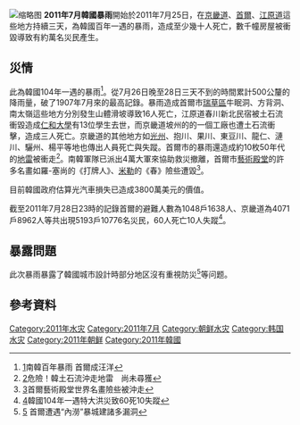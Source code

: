 [[File:2011년_7월_우면산_산사태_서울소방_복구_활동_SFS_1908.jpg|缩略图]]
'''2011年7月韓國暴雨'''開始於2011年7月25日，在[[京畿道|京畿道]]、[[首爾|首爾]]、[[江原道_(韓國)|江原道]]這些地方持續三天，為韓國百年一遇的暴雨，造成至少幾十人死亡，數千幢房屋被衝毀導致有約萬名災民產生。

== 災情 ==
此為韓國104年一遇的暴雨<ref>[http://tw.news.yahoo.com/article/url/d/a/110729/11/2vy12.html]{{dead link|date=十一月 2017 |bot=InternetArchiveBot }}南韓百年暴雨 首爾成汪洋</ref>。從7月26日晚至28日三天不到的時間累計500公釐的降雨量，破了1907年7月來的最高記錄。暴雨造成首爾市[[瑞草區|瑞草區]]牛眠洞、方背洞、南太嶺這些地方分別發生山體滑坡導致16人死亡，江原道春川新北民宿被土石流衝毀造成[[仁和大學|仁和大學]]有13位學生去世，而京畿道坡州的的一個工廠也遭土石流衝擊，造成三人死亡。京畿道的其他地方如[[光州|光州]]、抱川、果川、東豆川、龍仁、漣川、驪州、楊平等地也傳出人員死亡與失蹤。首爾市的暴雨還造成約10枚50年代的[[地雷|地雷]]被衝走<ref>[http://tw.news.yahoo.com/article/url/d/a/110729/8/2vyae.html]{{dead link|date=十一月 2017 |bot=InternetArchiveBot }}危險！韓土石流沖走地雷　尚未尋獲</ref>。南韓軍隊已派出4萬大軍來協助救災撤離，首爾市[[藝術殿堂|藝術殿堂]]的許多名畫如羅-塞尚的《打牌人》、[[米勒|米勒]]的《春》險些遭毀<ref>[http://tw.news.yahoo.com/article/url/d/a/110729/139/2vy44.html]{{dead link|date=十一月 2017 |bot=InternetArchiveBot }}首爾藝術殿堂世界名畫險些被沖走</ref>。

目前韓國政府估算光汽車損失已造成3800萬美元的價值。

截至2011年7月28日23時的記錄首爾的避難人數為1048戶1638人、京畿道為4071戶8962人等共出現5193戶10776名災民，60人死亡10人失蹤<ref>[http://tw.news.yahoo.com/article/url/d/a/110729/139/2vy45.html]{{dead link|date=十一月 2017 |bot=InternetArchiveBot }}韓國104年一遇特大洪災致60死10失蹤</ref>。

== 暴露問題 ==
此次暴雨暴露了韓國城市設計時部分地区沒有重視防災<ref>[http://tw.news.yahoo.com/article/url/d/a/110729/139/2vy41.html]{{dead link|date=十一月 2017 |bot=InternetArchiveBot }} 首爾遭遇“內澇”暴城建諸多漏洞</ref>等问题。

== 參考資料 ==
{{reflist}}

[[Category:2011年水灾|Category:2011年水灾]]
[[Category:2011年7月|Category:2011年7月]]
[[Category:朝鲜水灾|Category:朝鲜水灾]]
[[Category:韩国水灾|Category:韩国水灾]]
[[Category:2011年朝鲜|Category:2011年朝鲜]]
[[Category:2011年韓國|Category:2011年韓國]]